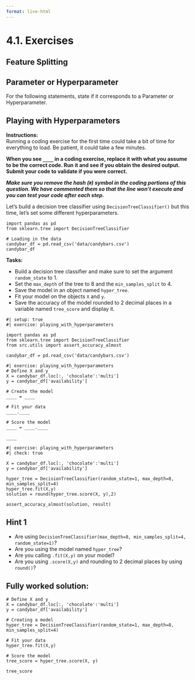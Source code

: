 ```yaml
---
format: live-html
---
```


<script src='../../src/quiz.js'></script>

# 4.1. Exercises

## Feature Splitting

<div id='mcq1'></div>
<script>
    generateQuiz(
        'mcq1',
        'Question 1',
        'Who chooses the features that are split on at each node?',
        {
        'Data scientists/model builders': 'Where would we input this information?',
        'The model': '',
        },
        'The model',
    );
</script>

<div id='mcq2'></div>
<script>
    generateQuiz(
        'mcq2',
        'Question 2',
        'What is the depth of a decision stump?',
        {
        '1': 'You have been paying attention! Nice work!',
        '5': 'This depth would not be considered a stump.',
        'Whatever you set it as': 'Decision stumps are what make up a decision tree, stumps are not a hyperparameter.',
        },
        '1',
    );
</script>

## Parameter or Hyperparameter

For the following statements, state if it corresponds to a Parameter or Hyperparameter.

<div id='mcq3'></div>
<script>
    generateQuiz(
        'mcq3',
        'Question 1',
        'The builder of the model can set them.',
        {
        'Parameters': 'Maybe review the notes a bit.',
        'Hyperparameters': '',
        },
        'Hyperparameters',
    );
</script>

<div id='mcq4'></div>
<script>
    generateQuiz(
        'mcq4',
        'Question 2',
        'They get set during the training phase.',
        {
        'Parameters': '',
        'Hyperparameters': 'We set hyperparameters before training but not parameters.',
        },
        'Parameters',
    );
</script>

## Playing with Hyperparameters

**Instructions:**    
Running a coding exercise for the first time could take a bit of time for everything to load.  Be patient, it could take a few minutes. 

**When you see `____` in a coding exercise, replace it with what you assume to be the correct code.  Run it and see if you obtain the desired output.  Submit your code to validate if you were correct.**

_**Make sure you remove the hash (`#`) symbol in the coding portions of this question.  We have commented them so that the line won't execute and you can test your code after each step.**_

Let's build a decision tree classifier using `DecisionTreeClassifier()` but this time, let's set some different hyperparameters.

```pyodide
import pandas as pd
from sklearn.tree import DecisionTreeClassifier

# Loading in the data
candybar_df = pd.read_csv('data/candybars.csv')
candybar_df
```

**Tasks:**     

- Build a decision tree classifier and make sure to set the argument `random_state` to 1. 
- Set the `max_depth` of the tree to 8 and the `min_samples_split` to 4. 
- Save the model in an object named `hyper_tree`. 
- Fit your model on the objects `X` and `y`.
- Save the accuracy of the model rounded to 2 decimal places in a variable named `tree_score` and display it.

```pyodide
#| setup: true
#| exercise: playing_with_hyperparameters

import pandas as pd
from sklearn.tree import DecisionTreeClassifier
from src.utils import assert_accuracy_almost

candybar_df = pd.read_csv('data/candybars.csv')
```

```pyodide
#| exercise: playing_with_hyperparameters
# Define X and y
X = candybar_df.loc[:, 'chocolate':'multi']
y = candybar_df['availability']

# Create the model
____ = ____

# Fit your data 
____.____

# Score the model
____ = ____.____

____
```

```pyodide
#| exercise: playing_with_hyperparameters
#| check: true

X = candybar_df.loc[:, 'chocolate':'multi']
y = candybar_df['availability']

hyper_tree = DecisionTreeClassifier(random_state=1, max_depth=8, min_samples_split=4)
hyper_tree.fit(X,y)
solution = round(hyper_tree.score(X, y),2)

assert_accuracy_almost(solution, result)
```

:::: { .hint exercise="playing_with_hyperparameters"}
::: { .callout-note collapse="false"}

## Hint 1

- Are using `DecisionTreeClassifier(max_depth=8, min_samples_split=4, random_state=1)`?
- Are you using the model named `hyper_tree`?
- Are you calling `.fit(X,y)` on your model?
- Are you using `.score(X,y)` and rounding to 2 decimal places by using `round()`?
:::
::::

:::: { .solution exercise="playing_with_hyperparameters" }
::: { .callout-tip collapse="false"}

## Fully worked solution:

```pyodide
# Define X and y
X = candybar_df.loc[:, 'chocolate':'multi']
y = candybar_df['availability']

# Creating a model
hyper_tree = DecisionTreeClassifier(random_state=1, max_depth=8, min_samples_split=4)

# Fit your data 
hyper_tree.fit(X,y)

# Score the model
tree_score = hyper_tree.score(X, y)

tree_score
```

:::
::::

<div id='mcq5'></div>
<script>
    generateQuiz(
        'mcq5',
        'Question 1',
        'Will increasing the value of <code>max_depth</code> increase or decrease the accuracy of the model?',
        {
        'Increase': 'Increasing the depth of the tree will increase the accuracy of the model.',
        'Decrease': 'Maybe test it out above and see what happens?',
        'Either increase or decrease': 'Maybe test it out above and see what happens?',
        },
        'Increase',
    );
</script>

<div id='mcq6'></div>
<script>
    generateQuiz(
        'mcq6',
        'Question 2',
        'Will increasing the value of <code>min_samples_split</code> increase or decrease the accuracy of the model?',
        {
        'Increase': 'Maybe test it out above and see what happens?',
        'Decrease': 'Increasing the minimum number of samples needed to split on a feature will decrease the accuracy.',
        'Either increase or decrease': 'Maybe test it out above and see what happens?',
        },
        'Decrease',
    );
</script>

<div id='mcq7'></div>
<script>
    generateQuiz(
        'mcq7',
        'Question 3',
        'Will increasing the value of <code>max_depth</code> and <code>min_samples_split</code> increase or decrease the accuracy of the model?',
        {
        'Increase': 'Are we 100% sure? Increasing <code>max_depth</code> will increase the accuracy but increasing <code>min_samples_split</code> will decrease it.',
        'Decrease': 'Are we 100% sure? Increasing <code>max_depth</code> will increase the accuracy but increasing <code>min_samples_split</code> will decrease it.',
        'Either increase or decrease': 'Right! It’s hard to say since increasing <code>max_depth</code> will increase the accuracy but increasing <code>min_samples_split</code> will decrease it.',
        },
        'Either increase or decrease',
    );
</script>
